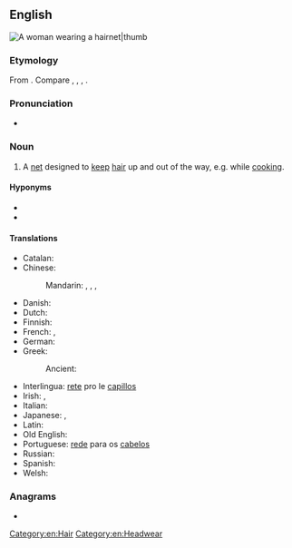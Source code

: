 ==English==
[[Image:Bundesarchiv Bild 183-F0804-0015-001, Schwarza, finnische Oberschülerinnen.jpg|A woman wearing a hairnet|thumb]]
{{wikipedia}}

===Etymology===
From {{com|en|hair|net}}. Compare {{cog|nl|haarnetje}}, {{cog|de|Haarnetz}}, {{cog|da|hårnet}}, {{cog|sv|hårnät}}.

===Pronunciation===
* {{a|General American}} {{IPA|en|/ˈhɛɹˌnɛt/}}

===Noun===
{{en-noun}}

# A [[net]] designed to [[keep]] [[hair]] up and out of the way, e.g. while [[cook]]ing.

====Hyponyms====
* {{l|en|shpitzel}}
* {{l|en|snood}}

====Translations====
{{trans-top|net designed to keep hair up}}
* Catalan: {{t+|ca|ret|m}}
* Chinese:
*: Mandarin: {{t+|cmn|髮網|sc=Hani}}, {{t+|cmn|发网|tr=fàwǎng|sc=Hani}}, {{t+|cmn|頭套|sc=Hani}}, {{t+|cmn|头套|tr=tóutào|sc=Hani}}
* Danish: {{t|da|hårnet|n}}
* Dutch: {{t+|nl|haarnetje|n}}
* Finnish: {{t|fi|hiusverkko}}
* French: {{t+|fr|filet à cheveux|m}}, {{t+|fr|résille|f}}
* German: {{t+|de|Haarnetz|n}}
* Greek:
*: Ancient: {{t|grc|κεκρύφαλος|m}}
{{trans-mid}}
* Interlingua: [[rete]] pro le [[capillos]]
* Irish: {{t|ga|eangach ghruaige|f}}, {{t|ga|líontán gruaige|m}}
* Italian: {{t+|it|retina}}
* Japanese: {{t+|ja|コール|tr=kōru|sc=Jpan}}, {{t|ja|ヘアネット|tr=heanetto|sc=Jpan}}
* Latin: {{t|la|rēticulum|n}}
* Old English: {{t|ang|feaxnett|n}}
* Portuguese: [[rede]] para os [[cabelos]] {{g|f}}
* Russian: {{t+|ru|се́тка|f}} {{qualifier|для воло́с}}
* Spanish: {{t+|es|redecilla|f}}
* Welsh: {{t|cy|rhwyden wallt|f}}
{{trans-bottom}}

===Anagrams===
* {{anagrams|en|a=aehinrt|Athirne|Rhetian|Tehrani|inearth|inheart|raineth|therian}}

[[Category:en:Hair]]
[[Category:en:Headwear]]